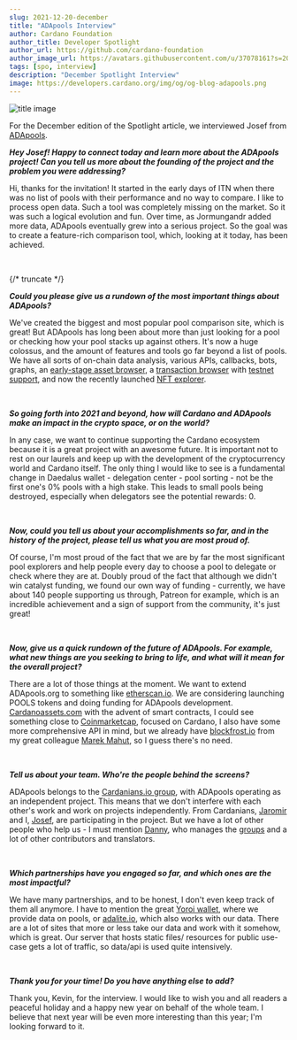```yaml
---
slug: 2021-12-20-december
title: "ADApools Interview"
author: Cardano Foundation
author_title: Developer Spotlight
author_url: https://github.com/cardano-foundation
author_image_url: https://avatars.githubusercontent.com/u/37078161?s=200&v=4
tags: [spo, interview]
description: "December Spotlight Interview"
image: https://developers.cardano.org/img/og/og-blog-adapools.png
---
```


![title image](/img/devblog/adapools.png)
<br />

For the December edition of the Spotlight article, we interviewed Josef from [ADApools](https://adapools.org/).
<br />

**_Hey Josef! Happy to connect today and learn more about the ADApools project! Can you tell us more about the founding of the project and the problem you were addressing?_**

Hi, thanks for the invitation! It started in the early days of ITN when there was no list of pools with their performance and no way to compare. I like to process open data. Such a tool was completely missing on the market. So it was such a logical evolution and fun. Over time, as Jormungandr added more data, ADApools eventually grew into a serious project.
So the goal was to create a feature-rich comparison tool, which, looking at it today, has been achieved.


<br />

{/* truncate */}

**_Could you please give us a rundown of the most important things about ADApools?_**

We've created the biggest and most popular pool comparison site, which is great! 
But ADApools has long been about more than just looking for a pool or checking how your pool stacks up against others.
It's now a huge colossus, and the amount of features and tools go far beyond a list of pools. We have all sorts of on-chain data analysis, various APIs, callbacks, bots, graphs, an [early-stage asset browser](https://cardanoassets.com/), a [transaction browser]( https://adaex.org/) with [testnet support](https://testnet.adaex.org), and now the recently launched [NFT explorer](https://adapools.org/nft).

<br />

**_So going forth into 2021 and beyond, how will Cardano and ADApools make an impact in the crypto space, or on the world?_**

In any case, we want to continue supporting the Cardano ecosystem because it is a great project with an awesome future. It is important not to rest on our laurels and keep up with the development of the cryptocurrency world and Cardano itself.
The only thing I would like to see is a fundamental change in Daedalus wallet - delegation center - pool sorting - not be the first one's 0% pools with a high stake. This leads to small pools being destroyed, especially when delegators see the potential rewards: 0.


<br />

**_Now, could you tell us about your accomplishments so far, and in the history of the project, please tell us what you are most proud of._**

Of course, I'm most proud of the fact that we are by far the most significant pool explorers and help people every day to choose a pool to delegate or check where they are at. Doubly proud of the fact that although we didn't win catalyst funding, we found our own way of funding - currently, we have about 140 people supporting us through, Patreon for example, which is an incredible achievement and a sign of support from the community, it's just great!


<br />

**_Now, give us a quick rundown of the future of ADApools. For example, what new things are you seeking to bring to life, and what will it mean for the overall project?_**

There are a lot of those things at the moment. We want to extend ADApools.org to something like [etherscan.io](https://etherscan.io/). We are considering launching POOLS tokens and doing funding for ADApools development. [Cardanoassets.com](https://cardanoassets.com/) with the advent of smart contracts, I could see something close to [Coinmarketcap](https://coinmarketcap.com/), focused on Cardano, I also have some more comprehensive API in mind, but we already have [blockfrost.io](https://blockfrost.io/) from my great colleague [Marek Mahut](https://twitter.com/stakenuts), so I guess there's no need.



<br />

**_Tell us about your team. Who're the people behind the screens?_**

ADApools belongs to the [Cardanians.io group](https://cardanians.io/en/about ), with ADApools operating as an independent project. This means that we don't interfere with each other's work and work on projects independently. From Cardanians, [Jaromir](https://twitter.com/JaromirTesar) and I, [Josef](https://twitter.com/0xb_yosef), are participating in the project. But we have a lot of other people who help us - I must mention [Danny](https://twitter.com/danny_cryptofay), who manages the [groups](https://adapools.org/groups) and a lot of other contributors and translators.


<br />

**_Which partnerships have you engaged so far, and which ones are the most impactful?_**

We have many partnerships, and to be honest, I don't even keep track of them all anymore. I have to mention the great [Yoroi wallet](https://yoroi-wallet.com/#/), where we provide data on pools, or [adalite.io](https://adalite.io/), which also works with our data. There are a lot of sites that more or less take our data and work with it somehow, which is great. Our server that hosts static files/ resources for public use-case gets a lot of traffic, so data/api is used quite intensively.


<br />

**_Thank you for your time! Do you have anything else to add?_**

Thank you, Kevin, for the interview. I would like to wish you and all readers a peaceful holiday and a happy new year on behalf of the whole team. I believe that next year will be even more interesting than this year; I'm looking forward to it.

<br />
